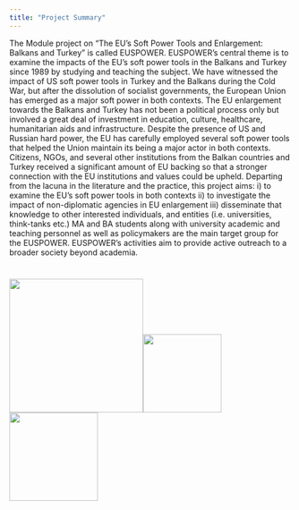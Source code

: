 ```yaml
---
title: "Project Summary"
---
```


The Module project on "The EU’s Soft Power Tools and Enlargement: Balkans and Turkey" is called EUSPOWER. EUSPOWER’s central theme is to examine the impacts of the EU’s soft power tools in the Balkans and Turkey since 1989 by studying and teaching the subject. We have witnessed the impact of US soft power tools in Turkey and the Balkans during the Cold War, but after the dissolution of socialist governments, the European Union has emerged as a major soft power in both contexts. The EU enlargement towards the Balkans and Turkey has not been a political process only but involved a great deal of investment in education, culture, healthcare, humanitarian aids and infrastructure. Despite the presence of US and Russian hard power, the EU has carefully employed several soft power tools that helped the Union maintain its being a major actor in both contexts. Citizens, NGOs, and several other institutions from the Balkan countries and Turkey received a significant amount of EU backing so that a stronger connection with the EU institutions and values could be upheld. Departing from the lacuna in the literature and the practice, this project aims: i) to examine the EU’s soft power tools in both contexts ii) to investigate the impact of non-diplomatic agencies in EU enlargement iii) disseminate that knowledge to other interested individuals, and entities (i.e. universities, think-tanks etc.) MA and BA students along with university academic and teaching personnel as well as policymakers are the main target group for the EUSPOWER. EUSPOWER’s activities aim to provide active outreach to a broader society beyond academia.

# 

# 

# ![](clipboard-2104634892.png){width="239"}![](WhatsApp Image 2025-06-27 at 6.17.36 PM.png){width="140"} ![](Y_Renkli_AçıkZemin_eng.png){width="158"}
